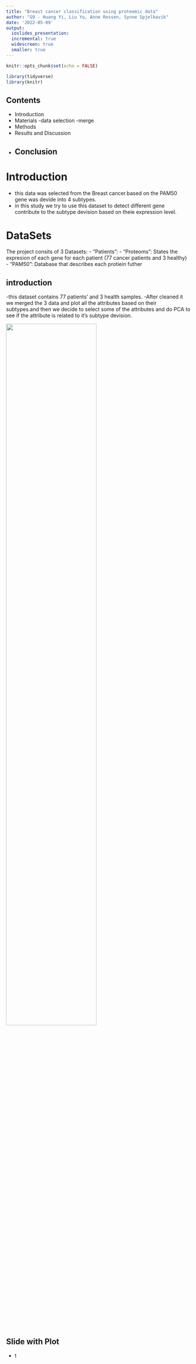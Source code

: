 ```yaml
---
title: "Breast cancer classification using proteomic data"
author: "G9 - Huang Yi, Liu Yu, Anne Rossen, Synne Spjelkavik"
date: '2022-05-09'
output:
  ioslides_presentation:
  incremental: true
  widescreen: true
  smaller: true
---
```


```r
knitr::opts_chunk$set(echo = FALSE)
```

```r
library(tidyverse)
library(knitr)
```


## Contents

- Introduction
- Materials
  -data selection
  -merge
- Methods  
- Results and Discussion
- Conclusion
---

# Introduction
- this data was selected from the Breast cancer.based on the PAM50 gene was devide into 4 subtypes.
- in this study we try to use this dataset to detect different gene contribute to the subtype devision based on theie expression level.

# DataSets
The project consits of 3 Datasets:
- "Patients":
- "Proteoms": States the expresion of each gene for each patient (77 cancer patients and 3 healthy)
- "PAM50": Database that describes each protiein futher


## introduction
-this dataset contains 77 patients' and 3 health samples.
-After cleaned it we merged the 3 data and plot all the attributes based on their subtypes.and then we decide to select some of the attributes and do PCA to see if the attribute is related to it's subtype devision.

![](../results/04_plot_AgeVitalCancerType.png){width=70%}

## Slide with Plot
- t
